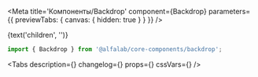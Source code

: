 


<Meta
    title='Компоненты/Backdrop'
    component={Backdrop}
    parameters={{ previewTabs: { canvas: { hidden: true } } }}
/>

<Story name="Backdrop">
    <Backdrop
        open={boolean('open', false)}
        invisible={boolean('invisible', false)}
        unmountOnExit={boolean('unmountOnExit', false)}
    >
        {text('children', '')}
    </Backdrop>
</Story>


<!-- Docs -->

<ComponentHeader
    name='Backdrop'
    version={version}
    package='@alfalab/core-components/backdrop'
    stage={1}
/>


```jsx
import { Backdrop } from '@alfalab/core-components/backdrop';
```

<Tabs
    description={<Description />}
    changelog={<Changelog />}
    props={<Props of={Backdrop} />}
    cssVars={<CssVars css={styles}/>}
/>

